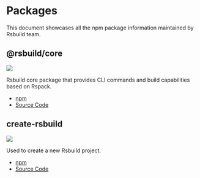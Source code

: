 # Packages

This document showcases all the npm package information maintained by Rsbuild team.

## @rsbuild/core

![](https://img.shields.io/npm/v/@rsbuild/core?style=flat-square&colorA=564341&colorB=EDED91)

Rsbuild core package that provides CLI commands and build capabilities based on Rspack.

- [npm](https://npmjs.com/package/@rsbuild/core)
- [Source Code](https://github.com/web-infra-dev/rsbuild/tree/main/packages/core)

## create-rsbuild

![](https://img.shields.io/npm/v/create-rsbuild?style=flat-square&colorA=564341&colorB=EDED91)

Used to create a new Rsbuild project.

- [npm](https://npmjs.com/package/create-rsbuild)
- [Source Code](https://github.com/web-infra-dev/rsbuild/tree/main/packages/create-rsbuild)
